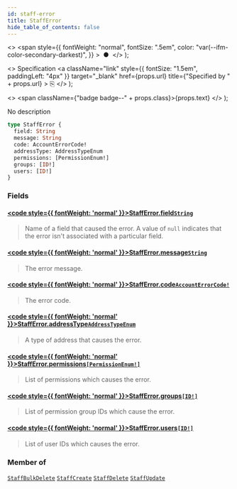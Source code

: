 ```yaml
---
id: staff-error
title: StaffError
hide_table_of_contents: false
---
```


  <>
    <span
      style={{
        fontWeight: "normal",
        fontSize: ".5em",
        color: "var(--ifm-color-secondary-darkest)",
      }}
    >
      &nbsp;●&nbsp;
    </span>
  </>
);

  <>
    Specification
    <a
      className="link"
      style={{ fontSize: "1.5em", paddingLeft: "4px" }}
      target="\_blank"
      href={props.url}
      title={"Specified by " + props.url}
    >
      ⎘
    </a>
  </>
);

  <>
    <span className={"badge badge--" + props.class}>{props.text}</span>
  </>
);

No description

```graphql
type StaffError {
  field: String
  message: String
  code: AccountErrorCode!
  addressType: AddressTypeEnum
  permissions: [PermissionEnum!]
  groups: [ID!]
  users: [ID!]
}
```

### Fields

#### [<code style={{ fontWeight: 'normal' }}>StaffError.<b>field</b></code>](#)<Bullet />[`String`](../../api-reference/miscellaneous/scalars/string) <Badge class="secondary" text="scalar"/> <Badge class="secondary" text="miscellaneous"/>

> Name of a field that caused the error. A value of `null` indicates that the error isn't associated with a particular field.

#### [<code style={{ fontWeight: 'normal' }}>StaffError.<b>message</b></code>](#)<Bullet />[`String`](../../api-reference/miscellaneous/scalars/string) <Badge class="secondary" text="scalar"/> <Badge class="secondary" text="miscellaneous"/>

> The error message.

#### [<code style={{ fontWeight: 'normal' }}>StaffError.<b>code</b></code>](#)<Bullet />[`AccountErrorCode!`](../../api-reference/users/enums/account-error-code) <Badge class="secondary" text="non-null"/> <Badge class="secondary" text="enum"/> <Badge class="secondary" text="users"/>

> The error code.

#### [<code style={{ fontWeight: 'normal' }}>StaffError.<b>addressType</b></code>](#)<Bullet />[`AddressTypeEnum`](../../api-reference/miscellaneous/enums/address-type-enum) <Badge class="secondary" text="enum"/> <Badge class="secondary" text="miscellaneous"/>

> A type of address that causes the error.

#### [<code style={{ fontWeight: 'normal' }}>StaffError.<b>permissions</b></code>](#)<Bullet />[`[PermissionEnum!]`](../../api-reference/users/enums/permission-enum) <Badge class="secondary" text="list"/> <Badge class="secondary" text="enum"/> <Badge class="secondary" text="users"/>

> List of permissions which causes the error.

#### [<code style={{ fontWeight: 'normal' }}>StaffError.<b>groups</b></code>](#)<Bullet />[`[ID!]`](../../api-reference/miscellaneous/scalars/id) <Badge class="secondary" text="list"/> <Badge class="secondary" text="scalar"/> <Badge class="secondary" text="miscellaneous"/>

> List of permission group IDs which cause the error.

#### [<code style={{ fontWeight: 'normal' }}>StaffError.<b>users</b></code>](#)<Bullet />[`[ID!]`](../../api-reference/miscellaneous/scalars/id) <Badge class="secondary" text="list"/> <Badge class="secondary" text="scalar"/> <Badge class="secondary" text="miscellaneous"/>

> List of user IDs which causes the error.

### Member of

[`StaffBulkDelete`](../../api-reference/users/objects/staff-bulk-delete) <Badge class="secondary" text="object"/><Bullet />[`StaffCreate`](../../api-reference/users/objects/staff-create) <Badge class="secondary" text="object"/><Bullet />[`StaffDelete`](../../api-reference/users/objects/staff-delete) <Badge class="secondary" text="object"/><Bullet />[`StaffUpdate`](../../api-reference/users/objects/staff-update) <Badge class="secondary" text="object"/>

